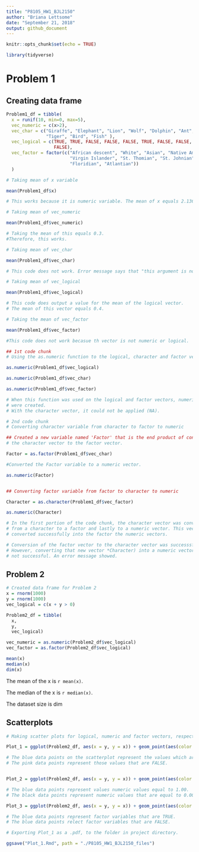 ```yaml
---
title: "P8105_HW1_BJL2150"
author: "Briana Lettsome"
date: "September 21, 2018"
output: github_document
---
```


```r
knitr::opts_chunk$set(echo = TRUE)

library(tidyverse)
```


# Problem 1


## Creating data frame

```r
Problem1_df = tibble(
  x = runif(10, min=0, max=5), 
  vec_numeric = c(x>2),
  vec_char = c("Giraffe", "Elephant", "Lion", "Wolf", "Dolphin", "Ant", "Dog", 
               "Tiger", "Bird", "Fish" ),
  vec_logical = c(TRUE, TRUE, FALSE, FALSE, FALSE, TRUE, FALSE, FALSE, TRUE, 
                  FALSE),
  vec_factor = factor(c("African descent", "White", "Asian", "Native American", 
                        "Virgin Islander", "St. Thomian", "St. Johnian", "Crucian", 
                        "Floridian", "Atlantian"))
  )
```
 
```r
# Taking mean of x variable

mean(Problem1_df$x)

# This works because it is numeric variable. The mean of x equals 2.136482.
```

```r
# Taking mean of vec_numeric

mean(Problem1_df$vec_numeric)

# Taking the mean of this equals 0.3. 
#Therefore, this works.
```

```r
# Taking mean of vec_char

mean(Problem1_df$vec_char)

# This code does not work. Error message says that "this argument is not numeric or logical".
```

```r
# Taking mean of vec_logical

mean(Problem1_df$vec_logical)

# This code does output a value for the mean of the logical vector.
# The mean of this vector equals 0.4.
```

```r
# Taking the mean of vec_factor

mean(Problem1_df$vec_factor)

#This code does not work becasue th vector is not numeric or logical.
```

```r
## 1st code chunk
# Using the as.numeric function to the logical, character and factor vectors.

as.numeric(Problem1_df$vec_logical)

as.numeric(Problem1_df$vec_char)

as.numeric(Problem1_df$vec_factor)

# When this function was used on the logical and factor vectors, numeric values
# were created.
# With the character vector, it could not be applied (NA).

```

```r
# 2nd code chunk
# Converting character variable from character to factor to numeric

## Created a new variable named 'Factor' that is the end product of converting
# the character vector to the factor vector.

Factor = as.factor(Problem1_df$vec_char)

#Converted the Factor variable to a numeric vector.

as.numeric(Factor)


## Converting factor variable from factor to character to numeric

Character = as.character(Problem1_df$vec_factor)

as.numeric(Character)

# In the first portion of the code chunk, the character vector was converted
# from a character to a factor and lastly to a numeric vector. This vector was
# converted successfully into the factor the numeric vectors. 

# Conversion of the factor vector to the character vector was successsful. 
# However, converting that new vector *Character) into a numeric vector was
# not successful. An error message showed.
```

## Problem 2
```r
# Created data frame for Problem 2
x = rnorm(1000)
y = rnorm(1000)
vec_logical = c(x + y > 0)

Problem2_df = tibble(
  x,
  y,
  vec_logical)

vec_numeric = as.numeric(Problem2_df$vec_logical)
vec_factor = as.factor(Problem2_df$vec_logical)

mean(x)
median(x)
dim(x)
```
The mean of the x is `r mean(x)`.

The median of the x is `r median(x)`.

The dataset size is dim


## Scatterplots
```r
# Making scatter plots for logical, numeric and factor vectors, respectively.

Plot_1 = ggplot(Problem2_df, aes(x = y, y = x)) + geom_point(aes(color = vec_logical))

# The blue data points on the scatterplot represent the values which are TRUE.
# The pink data points represent those values that are FALSE.


Plot_2 = ggplot(Problem2_df, aes(x = y, y = x)) + geom_point(aes(color = vec_numeric))

# The blue data points represent values numeric values equal to 1.00.
# The black data points represent numeric values that are equal to 0.00. 

Plot_3 = ggplot(Problem2_df, aes(x = y, y = x)) + geom_point(aes(color = vec_factor))

# The blue data points represent factor variables that are TRUE.
# The blue data points relect factor variables that are FALSE.
```

```r
# Exporting Plot_1 as a .pdf, to the folder in project directory.

ggsave("Plot_1.Rmd", path = "./P8105_HW1_BJL2150_files")
```